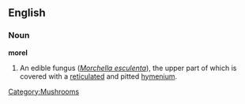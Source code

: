 ==English==

===Noun===

'''morel'''

#An edible fungus (''[[Morchella esculenta]]''), the upper part of which is covered with a [[reticulated]] and pitted [[hymenium]].

[[Category:Mushrooms]]